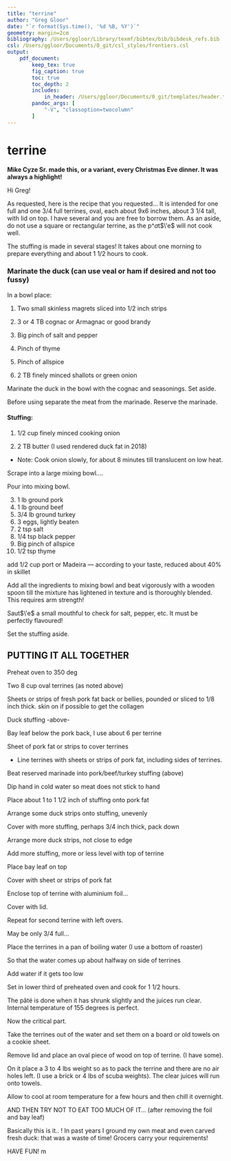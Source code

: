 ```yaml
---
title: "terrine"
author: "Greg Gloor"
date: "`r format(Sys.time(), '%d %B, %Y')`"
geometry: margin=2cm
bibliography: /Users/ggloor/Library/texmf/bibtex/bib/bibdesk_refs.bib
csl: /Users/ggloor/Documents/0_git/csl_styles/frontiers.csl
output:
    pdf_document:
        keep_tex: true
        fig_caption: true
        toc: true
        toc_depth: 2
        includes:
            in_header: /Users/ggloor/Documents/0_git/templates/header.tex
        pandoc_args: [
            "-V", "classoption=twocolumn"
        ]
---
```


# terrine

**Mike Cyze Sr. made this, or a variant, every Christmas Eve dinner. It was always a highlight!**

Hi Greg!

As requested, here is the recipe that you requested... It is intended for one full and one 3/4 full terrines, oval, each about 9x6 inches, about 3 1/4 tall, with lid on top. I have several and you are free to borrow them. As an aside, do not use a square or rectangular terrine, as the p$\^a$t$\'e$ will not cook well.

The stuffing is made in several stages! It takes about one morning to prepare everything and about 1 1/2 hours to cook.

### Marinate the duck (can use veal or ham if desired and not too fussy)

In a bowl place:

1) Two small skinless magrets sliced into 1/2 inch strips

2) 3 or 4 TB cognac or Armagnac or good brandy

3) Big pinch of salt and pepper

4) Pinch of thyme

5) Pinch of allspice

6) 2 TB finely minced shallots or green onion

Marinate the duck in the bowl with the cognac and seasonings. Set aside.

Before using separate the meat from the marinade. Reserve the marinade.

#### Stuffing:

1) 1/2 cup finely minced cooking onion

2) 2 TB butter (I used rendered duck fat in 2018)

- Note: Cook onion slowly, for about 8 minutes till translucent on low heat.

Scrape into a large mixing bowl....

Pour into mixing bowl.

3) 1 lb ground pork
4) 1 lb ground beef
5) 3/4 lb ground turkey
6) 3 eggs, lightly beaten
7) 2 tsp salt
8) 1/4 tsp black pepper
9) Big pinch of allspice
10) 1/2 tsp thyme

add 1/2 cup port or Madeira — according to your taste, reduced about 40% in skillet

Add all the ingredients to mixing bowl and beat vigorously with a wooden spoon till the mixture has lightened in texture and is thoroughly  blended. This requires arm strength!

Saut$\'e$ a small mouthful to check for salt, pepper, etc. It must be perfectly flavoured!

Set the stuffing aside.

## PUTTING IT ALL TOGETHER

Preheat oven to 350 deg

Two 8 cup oval terrines (as noted above)

Sheets or strips of fresh pork fat back or bellies, pounded or sliced to 1/8 inch thick. skin on if possible to get the collagen

Duck stuffing -above-

Bay leaf below the pork back, I use about 6 per terrine

Sheet of pork fat or strips to cover terrines

* Line terrines with sheets or strips of pork fat, including sides of terrines.

Beat reserved marinade into pork/beef/turkey stuffing (above)

Dip hand in cold water so meat does not stick to hand

Place about 1 to 1 1/2 inch of stuffing onto pork fat

Arrange some duck strips onto stuffing, unevenly

Cover with more stuffing, perhaps 3/4 inch thick, pack down

Arrange more duck strips, not close to edge

Add more stuffing, more or less level with top of terrine

Place bay leaf on top

Cover with sheet or strips of pork fat

Enclose top of terrine with aluminium foil...

Cover with lid.

Repeat for second terrine with left overs.

May be only 3/4 full...

Place the terrines in a pan of boiling water (I use a bottom of roaster)

So that the water comes up about halfway on side of terrines

Add water if it gets too low

Set in lower third of preheated oven and cook for 1 1/2 hours.

The pâté is done when it has shrunk slightly and the juices run clear. Internal temperature of 155 degrees is perfect.

Now the critical part.

Take the terrines out of the water and set them on a board or old towels on a cookie sheet.

Remove lid and place an oval piece of wood on top of terrine. (I have some).

On it place  a 3 to 4 lbs weight so as to pack the terrine and there are no air holes left. (I use a brick or 4 lbs of scuba weights). The clear juices will run onto towels.

Allow to cool at room temperature for a few hours and then chill it overnight.

AND THEN TRY NOT TO EAT TOO MUCH OF IT... (after removing the foil and bay leaf)

Basically this is it.. ! In past years I ground my own meat and even carved fresh duck: that was a waste of time! Grocers carry your requirements!

HAVE FUN!
m
